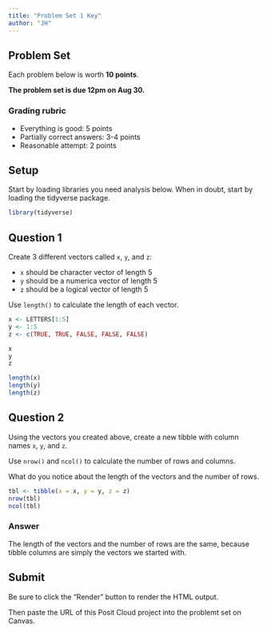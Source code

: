 ```yaml
---
title: "Problem Set 1 Key"
author: "JH"
---
```


## Problem Set

Each problem below is worth **10 points**.

**The problem set is due 12pm on Aug 30.**

### Grading rubric

- Everything is good: 5 points
- Partially correct answers: 3-4 points
- Reasonable attempt: 2 points

## Setup

Start by loading libraries you need analysis below. When in doubt, start by loading the tidyverse package.

```r
library(tidyverse)
```

## Question 1

Create 3 different vectors called `x`, `y`, and `z`:

- `x` should be character vector of length 5
- `y` should be a numerica vector of length 5
- `z` should be a logical vector of length 5

Use `length()` to calculate the length of each vector.

```r
x <- LETTERS[1:5]
y <- 1:5
z <- c(TRUE, TRUE, FALSE, FALSE, FALSE)

x
y
z

length(x)
length(y)
length(z)
```

## Question 2

Using the vectors you created above, create a new tibble with column names
`x`, `y`, and `z`.

Use `nrow()` and `ncol()` to calculate the number of rows and columns.

What do you notice about the length of the vectors and the number of rows.

```r
tbl <- tibble(x = x, y = y, z = z)
nrow(tbl)
ncol(tbl)
```

### Answer

The length of the vectors and the number of rows are the same, because
tibble columns are simply the vectors we started with.

## Submit

Be sure to click the "Render" button to render the HTML output.

Then paste the URL of this Posit Cloud project into the problemt set on Canvas.
